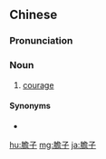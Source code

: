 {{also|胆子}}
==Chinese==
{{zh-forms|s=胆子}}

===Pronunciation===
{{zh-pron
|m=dǎnzi
|c=daam2 zi2
|cat=n
}}

===Noun===
{{zh-noun}}

# [[courage]]

====Synonyms====
* {{zh-l|﻿膽量|tr=dǎnliàng}}

{{zh-cat|Advanced}}

[[hu:膽子]]
[[mg:膽子]]
[[ja:膽子]]